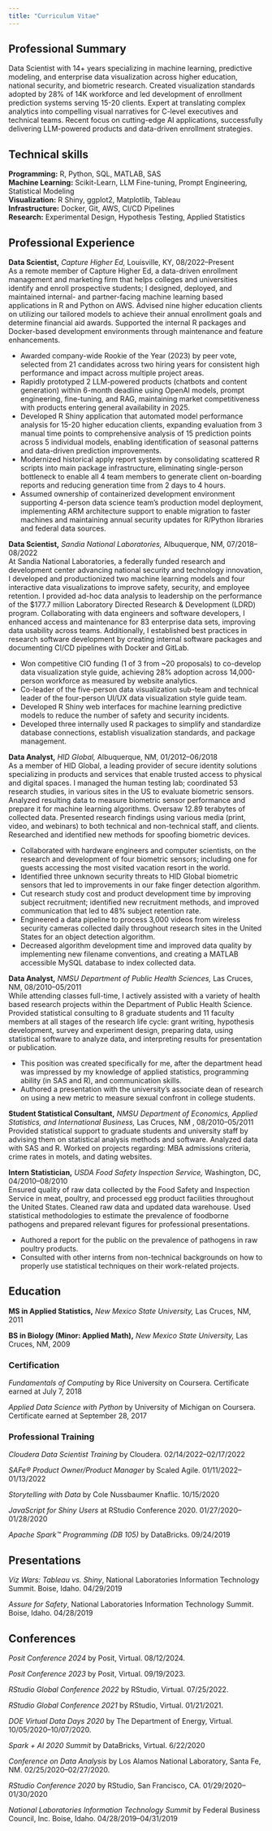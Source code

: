 ```yaml
---
title: "Curriculum Vitae"
---
```


## Professional Summary

Data Scientist with 14+ years specializing in machine learning, predictive modeling, and enterprise data visualization across higher education, national security, and biometric research. Created visualization standards adopted by 28% of 14K workforce and led development of enrollment prediction systems serving 15-20 clients. Expert at translating complex analytics into compelling visual narratives for C-level executives and technical teams. Recent focus on cutting-edge AI applications, successfully delivering LLM-powered products and data-driven enrollment strategies.

## Technical skills

**Programming:** R, Python, SQL, MATLAB, SAS\
**Machine Learning:** Scikit-Learn, LLM Fine-tuning, Prompt Engineering, Statistical Modeling\
**Visualization:** R Shiny, ggplot2, Matplotlib, Tableau\
**Infrastructure:** Docker, Git, AWS, CI/CD Pipelines\
**Research:** Experimental Design, Hypothesis Testing, Applied Statistics\

## Professional Experience

**Data Scientist,** *Capture Higher Ed,* Louisville, KY, 08/2022--Present\
As a remote member of Capture Higher Ed, a data-driven enrollment management and marketing firm that helps colleges and universities identify and enroll prospective students; I designed, deployed, and maintained internal- and partner-facing machine learning based applications in R and Python on AWS. Advised nine higher education clients on utilizing our tailored models to achieve their annual enrollment goals and determine financial aid awards. Supported the internal R packages and Docker-based development environments through maintenance and feature enhancements.

-   Awarded company-wide Rookie of the Year (2023) by peer vote, selected from 21 candidates across two hiring years for consistent high performance and impact across multiple project areas.
-   Rapidly prototyped 2 LLM-powered products (chatbots and content generation) within 6-month deadline using OpenAI models, prompt engineering, fine-tuning, and RAG, maintaining market competitiveness with products entering general availability in 2025.
-   Developed R Shiny application that automated model performance analysis for 15-20 higher education clients, expanding evaluation from 3 manual time points to comprehensive analysis of 15 prediction points across 5 individual models, enabling identification of seasonal patterns and data-driven prediction improvements.
-   Modernized historical apply report system by consolidating scattered R scripts into main package infrastructure, eliminating single-person bottleneck to enable all 4 team members to generate client on-boarding reports and reducing generation time from 2 days to 4 hours.
-   Assumed ownership of containerized development environment supporting 4-person data science team's production model deployment, implementing ARM architecture support to enable migration to faster machines and maintaining annual security updates for R/Python libraries and federal data sources.

**Data Scientist,** *Sandia National Laboratories,* Albuquerque, NM, 07/2018--08/2022\
At Sandia National Laboratories, a federally funded research and development center advancing national security and technology innovation, I developed and productionized two machine learning models and four interactive data visualizations to improve safety, security, and employee retention. I provided ad-hoc data analysis to leadership on the performance of the $177.7 million Laboratory Directed Research & Development (LDRD) program. Collaborating with data engineers and software developers, I enhanced access and maintenance for 83 enterprise data sets, improving data usability across teams. Additionally, I established best practices in research software development by creating internal software packages and documenting CI/CD pipelines with Docker and GitLab. 

-  Won competitive CIO funding (1 of 3 from ~20 proposals) to co-develop data visualization style guide, achieving 28% adoption across 14,000-person workforce as measured by website analytics.
-   Co-leader of the five-person data visualization sub-team and technical leader of the four-person UI/UX data visualization style guide team.
-   Developed R Shiny web interfaces for machine learning predictive models to reduce the number of safety and security incidents.
-   Developed three internally used R packages to simplify and standardize database connections, establish visualization standards, and package management.

**Data Analyst,** *HID Global,* Albuquerque, NM, 01/2012--06/2018\
As a member of HID Global, a leading provider of secure identity solutions specializing in products and services that enable trusted access to physical and digital spaces. I managed the human testing lab; coordinated 53 research studies, in various sites in the US to evaluate biometric sensors. Analyzed resulting data to measure biometric sensor performance and prepare it for machine learning algorithms. Oversaw 12.89 terabytes of collected data. Presented research findings using various media (print, video, and webinars) to both technical and non-technical staff, and clients. Researched and identified new methods for spoofing biometric devices.

-   Collaborated with hardware engineers and computer scientists, on the research and development of four biometric sensors; including one for guests accessing the most visited vacation resort in the world.
-   Identified three unknown security threats to HID Global biometric sensors that led to improvements in our fake finger detection algorithm.
-   Cut research study cost and product development time by improving subject recruitment; identified new recruitment methods, and improved communication that led to 48% subject retention rate.
-   Engineered a data pipeline to process 3,000 videos from wireless security cameras collected daily throughout research sites in the United States for an object detection algorithm.
-   Decreased algorithm development time and improved data quality by implementing new filename conventions, and creating a MATLAB accessible MySQL database to index collected data.

**Data Analyst,** *NMSU Department of Public Health Sciences,* Las Cruces, NM, 08/2010--05/2011\
While attending classes full-time, I actively assisted with a variety of health based research projects within the Department of Public Health Science. Provided statistical consulting to 8 graduate students and 11 faculty members at all stages of the research life cycle: grant writing, hypothesis development, survey and experiment design, preparing data, using statistical software to analyze data, and interpreting results for presentation or publication.

-   This position was created specifically for me, after the department head was impressed by my knowledge of applied statistics, programming ability (in SAS and R), and communication skills.
-   Authored a presentation with the university's associate dean of research on using a new metric to measure sexual confront in college students.

**Student Statistical Consultant,** *NMSU Department of Economics, Applied Statistics, and International Business,* Las Cruces, NM , 08/2010--05/2011\
Provided statistical support to graduate students and university staff by advising them on statistical analysis methods and software. Analyzed data with SAS and R. Worked on projects regarding: MBA admissions criteria, crime rates in motels, and dating websites.

**Intern Statistician,** *USDA Food Safety Inspection Service,* Washington, DC, 04/2010--08/2010\
Ensured quality of raw data collected by the Food Safety and Inspection Service in meat, poultry, and processed egg product facilities throughout the United States. Cleaned raw data and updated data warehouse. Used statistical methodologies to estimate the prevalence of foodborne pathogens and prepared relevant figures for professional presentations.

-   Authored a report for the public on the prevalence of pathogens in raw poultry products.
-   Consulted with other interns from non-technical backgrounds on how to properly use statistical techniques on their work-related projects.

## Education

**MS in Applied Statistics,** *New Mexico State University,* Las Cruces, NM, 2011

**BS in Biology (Minor: Applied Math),** *New Mexico State University,* Las Cruces, NM, 2009

### Certification

*Fundamentals of Computing* by Rice University on Coursera. Certificate earned at July 7, 2018

*Applied Data Science with Python* by University of Michigan on Coursera. Certificate earned at September 28, 2017

### Professional Training

*Cloudera Data Scientist Training* by Cloudera. 02/14/2022--02/17/2022

*SAFe® Product Owner/Product Manager* by Scaled Agile. 01/11/2022--01/13/2022

*Storytelling with Data* by Cole Nussbaumer Knaflic. 10/15/2020

*JavaScript for Shiny Users* at RStudio Conference 2020. 01/27/2020--01/28/2020

*Apache Spark™ Programming (DB 105)* by DataBricks. 09/24/2019

## Presentations

*Viz Wars: Tableau vs. Shiny*, National Laboratories Information Technology Summit. Boise, Idaho. 04/29/2019

*Assure for Safety*, National Laboratories Information Technology Summit. Boise, Idaho. 04/28/2019

## Conferences

*Posit Conference 2024* by Posit, Virtual. 08/12/2024.

*Posit Conference 2023* by Posit, Virtual. 09/19/2023.

*RStudio Global Conference 2022* by RStudio, Virtual. 07/25/2022.

*RStudio Global Conference 2021* by RStudio, Virtual. 01/21/2021.

*DOE Virtual Data Days 2020* by The Department of Energy, Virtual. 10/05/2020--10/07/2020.

*Spark + AI 2020 Summit* by DataBricks, Virtual. 6/22/2020

*Conference on Data Analysis* by Los Alamos National Laboratory, Santa Fe, NM. 02/25/2020--02/27/2020.

*RStudio Conference 2020* by RStudio, San Francisco, CA. 01/29/2020--01/30/2020

*National Laboratories Information Technology Summit* by Federal Business Council, Inc. Boise, Idaho. 04/28/2019--04/31/2019
